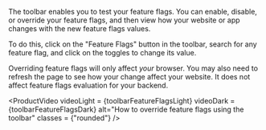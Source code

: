 
The toolbar enables you to test your feature flags. You can enable, disable, or override your feature flags, and then view how your website or app changes with the new feature flags values.

To do this, click on the "Feature Flags" button in the toolbar, search for any feature flag, and click on the toggles to change its value. 

Overriding feature flags will only affect *your* browser. You may also need to refresh the page to see how your change affect your website. It does not affect feature flags evaluation for your backend.

<ProductVideo
    videoLight = {toolbarFeatureFlagsLight}
    videoDark = {toolbarFeatureFlagsDark}
    alt="How to override feature flags using the toolbar" 
    classes = {"rounded"}
/>